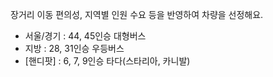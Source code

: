 장거리 이동 편의성, 지역별 인원 수요 등을 반영하여 차량을 선정해요.
- 서울/경기 : 44, 45인승 대형버스
- 지방 : 28, 31인승 우등버스
- [핸디팟] : 6, 7, 9인승 타다(스타리아, 카니발)